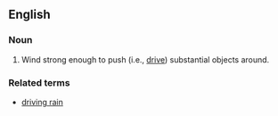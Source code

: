 == English ==

=== Noun ===

# Wind strong enough to push (i.e., [[drive]]) substantial objects around.

=== Related terms ===

*[[driving rain]]